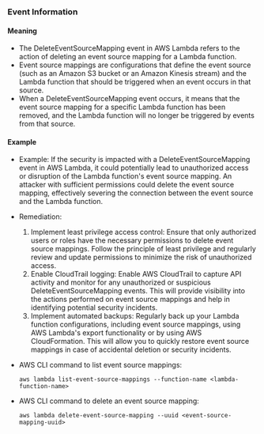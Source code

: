 
### Event Information

#### Meaning

- The DeleteEventSourceMapping event in AWS Lambda refers to the action of deleting an event source mapping for a Lambda function.
- Event source mappings are configurations that define the event source (such as an Amazon S3 bucket or an Amazon Kinesis stream) and the Lambda function that should be triggered when an event occurs in that source.
- When a DeleteEventSourceMapping event occurs, it means that the event source mapping for a specific Lambda function has been removed, and the Lambda function will no longer be triggered by events from that source.

#### Example

- Example: If the security is impacted with a DeleteEventSourceMapping event in AWS Lambda, it could potentially lead to unauthorized access or disruption of the Lambda function's event source mapping. An attacker with sufficient permissions could delete the event source mapping, effectively severing the connection between the event source and the Lambda function.

- Remediation:
  1. Implement least privilege access control: Ensure that only authorized users or roles have the necessary permissions to delete event source mappings. Follow the principle of least privilege and regularly review and update permissions to minimize the risk of unauthorized access.
  2. Enable CloudTrail logging: Enable AWS CloudTrail to capture API activity and monitor for any unauthorized or suspicious DeleteEventSourceMapping events. This will provide visibility into the actions performed on event source mappings and help in identifying potential security incidents.
  3. Implement automated backups: Regularly back up your Lambda function configurations, including event source mappings, using AWS Lambda's export functionality or by using AWS CloudFormation. This will allow you to quickly restore event source mappings in case of accidental deletion or security incidents.

- AWS CLI command to list event source mappings:
  ```
  aws lambda list-event-source-mappings --function-name <lambda-function-name>
  ```

- AWS CLI command to delete an event source mapping:
  ```
  aws lambda delete-event-source-mapping --uuid <event-source-mapping-uuid>
  ```

